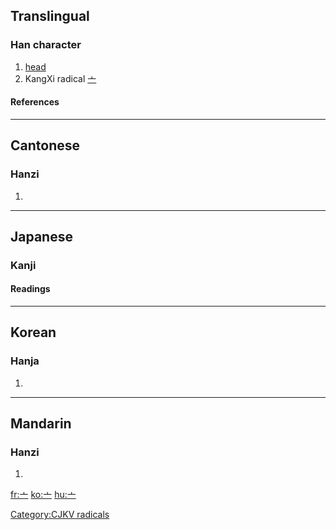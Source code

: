 ==Translingual==
===Han character===
{{Han char|rad=亠|as=00|sn=2|four=|canj=戈一 (IM), X戈一 (XIM)}}
# [[head]]
# KangXi radical [[Wiktionary:Chinese radical index 亠|亠]]
====References====
{{Han ref|kx=0088.020|dkj=00286|dj=0184.120|hdz=10279.040|uh=4EA0|ud=20128}}
----

==Cantonese==
===Hanzi===
{{yue-hanzi|jyut=|y=[[tau4]]}}
# {{defn|Cantonese}}
----

==Japanese==
===Kanji===


{{ja-kanji|grade=|rs=亠00}}
====Readings====
{{ja-readings|on=[[とう]] (tō), [[ず]] (zu)|kun=[[けいさん]] (keisan), [[なべぶた]] (nabebuta)}}
----

==Korean==
===Hanja===
{{ko-hanja|hangeul=두|rv=du|mr=tu}}
# {{defn|Korean}}

----
==Mandarin==
===Hanzi===
{{cmn-hanzi|pin=[[tóu]] ([[tou2]]), [[wú]] ([[wu2]])|wg=[[t'ou2|t'ou<sup>2</sup>]], [[wu2|wu<sup>2</sup>]]|y=}}
# {{defn|Mandarin}}

[[Category:CJKV radicals]]

[[fr:亠]]
[[ko:亠]]
[[hu:亠]]